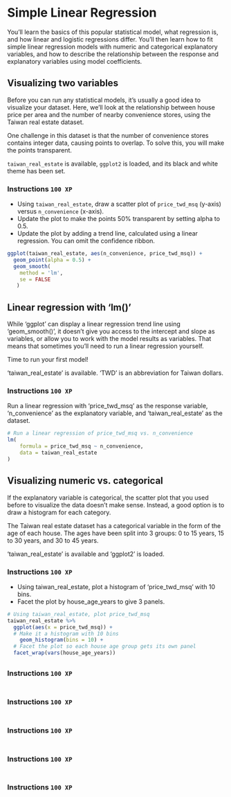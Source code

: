 # Simple Linear Regression

You’ll learn the basics of this popular statistical 
model, what regression is, and how linear and 
logistic regressions differ. You’ll then learn how to 
fit simple linear regression models with numeric and 
categorical explanatory variables, and how to 
describe the relationship between the response and 
explanatory variables using model coefficients.



## Visualizing two variables

Before you can run any statistical models,
it's usually a good idea to visualize your dataset. Here, we'll look at
the relationship between house price per area and the number of nearby
convenience stores, using the Taiwan real estate dataset.

One challenge in this dataset is that the number of convenience stores contains
integer data, causing points to overlap. To solve this, you will make the
points transparent.

`taiwan_real_estate` is available, `ggplot2` is loaded, and its black and 
white theme has been set.

### Instructions `100 XP` {.unnumbered}
- Using `taiwan_real_estate`, draw a scatter plot of `price_twd_msq` (y-axis) 
versus `n_convenience` (x-axis).
- Update the plot to make the points 50% transparent by setting alpha to 0.5.
- Update the plot by adding a trend line, calculated using a linear 
regression. You can omit the confidence ribbon.


```.r
ggplot(taiwan_real_estate, aes(n_convenience, price_twd_msq)) +
  geom_point(alpha = 0.5) +
  geom_smooth(
    method = 'lm',
    se = FALSE 
   )
```

## Linear regression with 'lm()'

While 'ggplot' can display a linear regression trend line using 
'geom_smooth()', it doesn't give you access to the intercept and slope 
as variables, or allow you to work with the model results as variables.
That means that sometimes you'll need to run a linear regression yourself.

Time to run your first model!

'taiwan_real_estate' is available. 
'TWD' is an abbreviation for Taiwan dollars.

### Instructions `100 XP` {.unnumbered}

Run a linear regression with 'price_twd_msq' as the response variable,
'n_convenience' as the explanatory variable, and 
'taiwan_real_estate' as the dataset.
```.r
# Run a linear regression of price_twd_msq vs. n_convenience
lm(
    formula = price_twd_msq ~ n_convenience,
    data = taiwan_real_estate
)

```

## Visualizing numeric vs. categorical

If the explanatory variable is categorical, the scatter plot that you 
used before to visualize the data doesn't make sense. 
Instead, a good option is to draw a histogram for each category.

The Taiwan real estate dataset has a categorical variable in the form of the 
age of each house. The ages have been split into 3 groups: 
0 to 15 years, 15 to 30 years, and 30 to 45 years.

'taiwan_real_estate' is available and 'ggplot2' is loaded.

### Instructions `100 XP` {.unnumbered}
- Using taiwan_real_estate, plot a histogram of 'price_twd_msq' 
with 10 bins.
- Facet the plot by house_age_years to give 3 panels.

```.r
# Using taiwan_real_estate, plot price_twd_msq
taiwan_real_estate %>%
  ggplot(aes(x = price_twd_msq)) +
  # Make it a histogram with 10 bins
    geom_histogram(bins = 10) +
  # Facet the plot so each house age group gets its own panel
  facet_wrap(vars(house_age_years))

```
##

### Instructions `100 XP` {.unnumbered}

```.r

```
##

### Instructions `100 XP` {.unnumbered}

```.r

```
##

### Instructions `100 XP` {.unnumbered}

```.r

```
##

### Instructions `100 XP` {.unnumbered}

```.r

```
##

### Instructions `100 XP` {.unnumbered}

```.r

```
